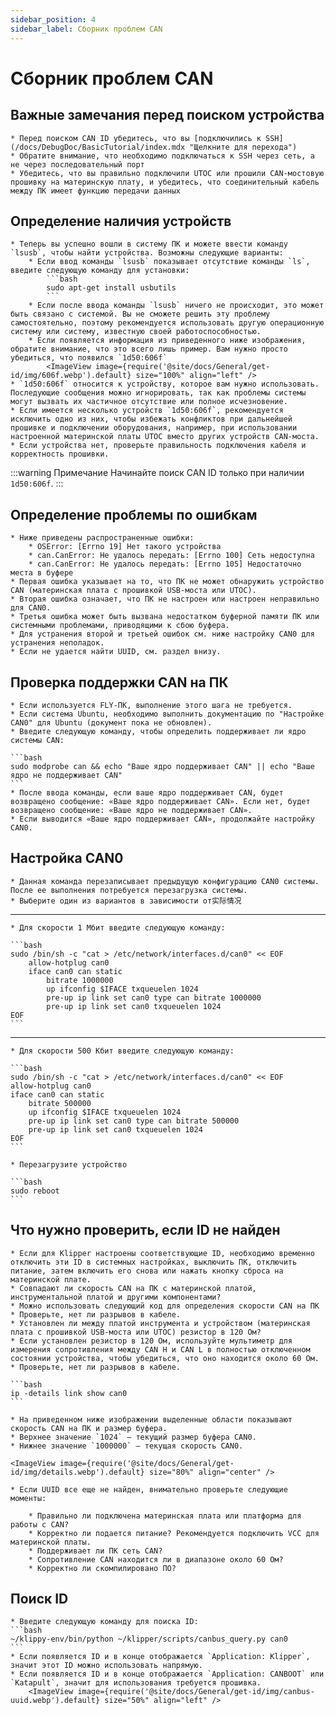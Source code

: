 ```yaml
---
sidebar_position: 4
sidebar_label: Сборник проблем CAN
---
```




# Сборник проблем CAN

## Важные замечания перед поиском устройства

    * Перед поиском CAN ID убедитесь, что вы [подключились к SSH](/docs/DebugDoc/BasicTutorial/index.mdx "Щелкните для перехода")
    * Обратите внимание, что необходимо подключаться к SSH через сеть, а не через последовательный порт
    * Убедитесь, что вы правильно подключили UTOC или прошили CAN-мостовую прошивку на материнскую плату, и убедитесь, что соединительный кабель между ПК имеет функцию передачи данных

## Определение наличия устройств

    * Теперь вы успешно вошли в систему ПК и можете ввести команду `lsusb`, чтобы найти устройства. Возможны следующие варианты:
        * Если ввод команды `lsusb` показывает отсутствие команды `ls`, введите следующую команду для установки:
            ```bash
            sudo apt-get install usbutils
            ```
        * Если после ввода команды `lsusb` ничего не происходит, это может быть связано с системой. Вы не сможете решить эту проблему самостоятельно, поэтому рекомендуется использовать другую операционную систему или систему, известную своей работоспособностью.
        * Если появляется информация из приведенного ниже изображения, обратите внимание, что это всего лишь пример. Вам нужно просто убедиться, что появился `1d50:606f`
            <ImageView image={require('@site/docs/General/get-id/img/606f.webp').default} size="100%" align="left" />
    * `1d50:606f` относится к устройству, которое вам нужно использовать. Последующие сообщения можно игнорировать, так как проблемы системы могут вызвать их частичное отсутствие или полное исчезновение.
    * Если имеется несколько устройств `1d50:606f`, рекомендуется исключить одно из них, чтобы избежать конфликтов при дальнейшей прошивке и подключении оборудования, например, при использовании настроенной материнской платы UTOC вместо других устройств CAN-моста.
    * Если устройства нет, проверьте правильность подключения кабеля и корректность прошивки.

:::warning Примечание
Начинайте поиск CAN ID только при наличии `1d50:606f`.
:::

## Определение проблемы по ошибкам

    * Ниже приведены распространенные ошибки:
        * OSError: [Errno 19] Нет такого устройства
        * can.CanError: Не удалось передать: [Errno 100] Сеть недоступна
        * can.CanError: Не удалось передать: [Errno 105] Недостаточно места в буфере
    * Первая ошибка указывает на то, что ПК не может обнаружить устройство CAN (материнская плата с прошивкой USB-моста или UTOC).
    * Вторая ошибка означает, что ПК не настроен или настроен неправильно для CAN0.
    * Третья ошибка может быть вызвана недостатком буферной памяти ПК или системными проблемами, приводящими к сбою буфера.
    * Для устранения второй и третьей ошибок см. ниже настройку CAN0 для устранения неполадок.
    * Если не удается найти UUID, см. раздел внизу.

## Проверка поддержки CAN на ПК

    * Если используется FLY-ПК, выполнение этого шага не требуется.
    * Если система Ubuntu, необходимо выполнить документацию по "Настройке CAN0" для Ubuntu (документ пока не обновлен).
    * Введите следующую команду, чтобы определить поддерживает ли ядро системы CAN:

    ```bash
    sudo modprobe can && echo "Ваше ядро поддерживает CAN" || echo "Ваше ядро не поддерживает CAN"
    ```
    * После ввода команды, если ваше ядро поддерживает CAN, будет возвращено сообщение: «Ваше ядро поддерживает CAN». Если нет, будет возвращено сообщение: «Ваше ядро не поддерживает CAN».
    * Если выводится «Ваше ядро поддерживает CAN», продолжайте настройку CAN0.

## Настройка CAN0

    * Данная команда перезаписывает предыдущую конфигурацию CAN0 системы. После ее выполнения потребуется перезагрузка системы.
    * Выберите один из вариантов в зависимости от实际情况
----
    * Для скорости 1 Мбит введите следующую команду:

    ```bash
    sudo /bin/sh -c "cat > /etc/network/interfaces.d/can0" << EOF
        allow-hotplug can0
        iface can0 can static
            bitrate 1000000
            up ifconfig $IFACE txqueuelen 1024
            pre-up ip link set can0 type can bitrate 1000000
            pre-up ip link set can0 txqueuelen 1024
    EOF
    ```
----
    * Для скорости 500 Кбит введите следующую команду:

    ```bash
    sudo /bin/sh -c "cat > /etc/network/interfaces.d/can0" << EOF
    allow-hotplug can0
    iface can0 can static
        bitrate 500000
        up ifconfig $IFACE txqueuelen 1024
        pre-up ip link set can0 type can bitrate 500000
        pre-up ip link set can0 txqueuelen 1024
    EOF
    ```

    * Перезагрузите устройство

    ```bash
    sudo reboot
    ```

## Что нужно проверить, если ID не найден

    * Если для Klipper настроены соответствующие ID, необходимо временно отключить эти ID в системных настройках, выключить ПК, отключить питание, затем включить его снова или нажать кнопку сброса на материнской плате.
    * Совпадают ли скорость CAN на ПК с материнской платой, инструментальной платой и другими компонентами?
    * Можно использовать следующий код для определения скорости CAN на ПК
    * Проверьте, нет ли разрывов в кабеле.
    * Установлен ли между платой инструмента и устройством (материнская плата с прошивкой USB-моста или UTOC) резистор в 120 Ом?
    * Если установлен резистор в 120 Ом, используйте мультиметр для измерения сопротивления между CAN H и CAN L в полностью отключенном состоянии устройства, чтобы убедиться, что оно находится около 60 Ом.
    * Проверьте, нет ли разрывов в кабеле.

    ```bash
    ip -details link show can0
    ```
    
    * На приведенном ниже изображении выделенные области показывают скорость CAN на ПК и размер буфера.
    * Верхнее значение `1024` — текущий размер буфера CAN0.
    * Нижнее значение `1000000` — текущая скорость CAN0.

    <ImageView image={require('@site/docs/General/get-id/img/details.webp').default} size="80%" align="center" />

    * Если UUID все еще не найден, внимательно проверьте следующие моменты:

        * Правильно ли подключена материнская плата или платформа для работы с CAN?
        * Корректно ли подается питание? Рекомендуется подключить VCC для материнской платы.
        * Поддерживает ли ПК сеть CAN?
        * Сопротивление CAN находится ли в диапазоне около 60 Ом?
        * Корректно ли скомпилировано ПО?

## Поиск ID

    * Введите следующую команду для поиска ID:
    ```bash
    ~/klippy-env/bin/python ~/klipper/scripts/canbus_query.py can0
    ```
    * Если появляется ID и в конце отображается `Application: Klipper`, значит этот ID можно использовать напрямую.
    * Если появляется ID и в конце отображается `Application: CANBOOT` или `Katapult`, значит для использования требуется прошивка.
        <ImageView image={require('@site/docs/General/get-id/img/canbus-uuid.webp').default} size="50%" align="left" />
